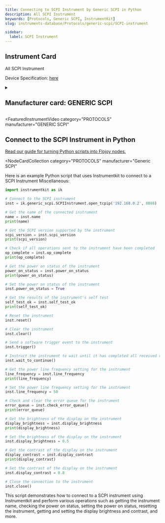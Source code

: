 ```yaml
---
title: Connecting to SCPI Instrument by Generic SCPI in Python
description: All SCPI Instrument
keywords: [Protocols, Generic SCPI, InstrumentKit]
slug: instruments-database/Protocols/generic-scpi/SCPI-instrument

sidebar:
  label: SCPI Instrument
---
```



## Instrument Card

All SCPI Instrument

Device Specification: [here](/instruments-database/all-instruments)

<details style={{ marginTop: "15px"}}>
<summary><h2 style={{display:'inline'}}>Manufacturer card: GENERIC SCPI</h2></summary>

![GENERIC SCPI](https://res.cloudinary.com/dhopxs1y3/image/upload/v1692142672/Instruments/Vendor%20Logos/FLOJOY_TEXT.png)

- Headquarters:
- Yearly Revenue (millions, USD):
- Vendor Website: [here](https://en.wikipedia.org/wiki/Standard_Commands_for_Programmable_Instruments)

</details>


<FeaturedInstrumentVideo
  category="PROTOCOLS"
  manufacturer="GENERIC SCPI"
></FeaturedInstrumentVideo>

## Connect to the SCPI Instrument in Python

[Read our guide for turning Python scripts into Flojoy nodes.](https://docs.flojoy.ai/contribution/blocks/custom-flojoy-block/)


<Tabs>
<TabItem value="Flojoy" label="Flojoy" className="flojoy-instrument-tabs">

<NodeCardCollection
  category="PROTOCOLS"
  manufacturer="Generic SCPI"
></NodeCardCollection>

</TabItem>
<TabItem value="InstrumentKit" label="InstrumentKit">

Here is an example Python script that uses Instrumentkit to connect to a SCPI Instrument Miscellaneous:

```python
import instrumentkit as ik

# Connect to the SCPI instrument
inst = ik.generic_scpi.SCPIInstrument.open_tcpip('192.168.0.2', 8888)

# Get the name of the connected instrument
name = inst.name
print(name)

# Get the SCPI version supported by the instrument
scpi_version = inst.scpi_version
print(scpi_version)

# Check if all operations sent to the instrument have been completed
op_complete = inst.op_complete
print(op_complete)

# Get the power on status of the instrument
power_on_status = inst.power_on_status
print(power_on_status)

# Set the power on status of the instrument
inst.power_on_status = True

# Get the results of the instrument's self test
self_test_ok = inst.self_test_ok
print(self_test_ok)

# Reset the instrument
inst.reset()

# Clear the instrument
inst.clear()

# Send a software trigger event to the instrument
inst.trigger()

# Instruct the instrument to wait until it has completed all received commands before continuing
inst.wait_to_continue()

# Get the power line frequency setting for the instrument
line_frequency = inst.line_frequency
print(line_frequency)

# Set the power line frequency setting for the instrument
inst.line_frequency = 50

# Check and clear the error queue for the instrument
error_queue = inst.check_error_queue()
print(error_queue)

# Get the brightness of the display on the instrument
display_brightness = inst.display_brightness
print(display_brightness)

# Set the brightness of the display on the instrument
inst.display_brightness = 0.5

# Get the contrast of the display on the instrument
display_contrast = inst.display_contrast
print(display_contrast)

# Set the contrast of the display on the instrument
inst.display_contrast = 0.8

# Close the connection to the instrument
inst.close()
```

This script demonstrates how to connect to a SCPI instrument using Instrumentkit and perform various operations such as getting the instrument name, checking the power on status, setting the power on status, resetting the instrument, getting and setting the display brightness and contrast, and more.

</TabItem>
</Tabs>
